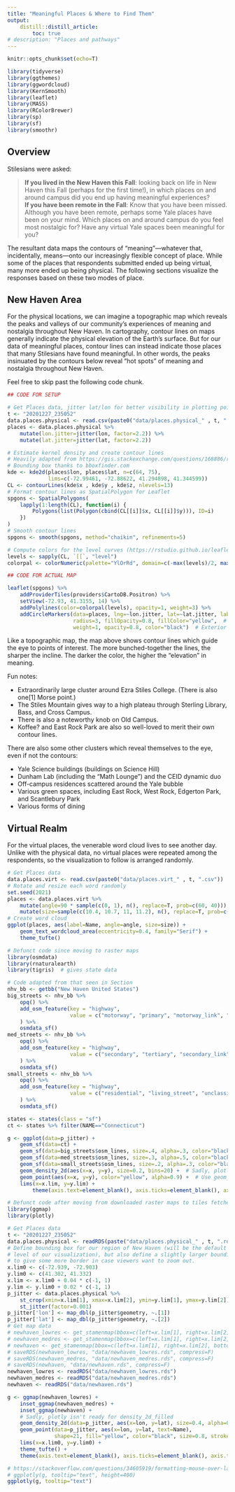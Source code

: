 ```yaml
---
title: "Meaningful Places & Where to Find Them"
output:
    distill::distill_article:
        toc: true
# description: "Places and pathways"
---
```


```r
knitr::opts_chunk$set(echo=T)
```

```r
library(tidyverse)
library(ggthemes)
library(ggwordcloud)
library(KernSmooth)
library(leaflet)
library(MASS)
library(RColorBrewer)
library(sp)
library(sf)
library(smoothr)
```

## Overview

Stilesians were asked:

> **If you lived in the New Haven this Fall**: looking back on life in New Haven this Fall (perhaps for the first time!), in which places on and around campus did you end up having meaningful experiences? \
**If you have been remote in the Fall**: Know that you have been missed. Although you have been remote, perhaps some Yale places have been on your mind. Which places on and around campus do you feel most nostalgic for? Have any virtual Yale spaces been meaningful for you?

The resultant data maps the contours of "meaning"---whatever that, incidentally, means---onto our increasingly flexible concept of place. While some of the places that respondents submitted ended up being virtual, many more ended up being physical. The following sections visualize the responses based on these two modes of place.

## New Haven Area

For the physical locations, we can imagine a topographic map which reveals the peaks and valleys of our community's experiences of meaning and nostalgia throughout New Haven. In cartography, contour lines on maps generally indicate the physical elevation of the Earth's surface. But for our data of meaningful places, contour lines can instead indicate those places that many Stilesians have found meaningful. In other words, the peaks insinuated by the contours below reveal "hot spots" of meaning and nostalgia throughout New Haven.

Feel free to skip past the following code chunk.

```r
## CODE FOR SETUP

# Get Places data, jitter lat/lon for better visibility in plotting points
t <- "20201227_235052"
data.places.physical <- read.csv(paste0("data/places.physical_" , t, ".csv"))
places <- data.places.physical %>%
    mutate(lon.jitter=jitter(lon, factor=2.2)) %>%
    mutate(lat.jitter=jitter(lat, factor=2.2))

# Estimate kernel density and create contour lines
# Heavily adapted from https://gis.stackexchange.com/questions/168886/r-how-to-build-heatmap-with-the-leaflet-package
# Bounding box thanks to bboxfinder.com
kde <- kde2d(places$lon, places$lat, n=c(64, 75),
             lims=c(-72.99461, -72.88622, 41.294898, 41.344599))
CL <- contourLines(kde$x , kde$y , kde$z, nlevels=13)
# Format contour lines as SpatialPolygon for Leaflet
spgons <- SpatialPolygons(
    lapply(1:length(CL), function(i) {
        Polygons(list(Polygon(cbind(CL[[i]]$x, CL[[i]]$y))), ID=i)
    })
)
# Smooth contour lines
spgons <- smooth(spgons, method="chaikin", refinements=5)

# Compute colors for the level curves (https://rstudio.github.io/leaflet/colors.html)
levels <- sapply(CL, `[[`, "level")
colorpal <- colorNumeric(palette="YlOrRd", domain=c(-max(levels)/2, max(levels)))
```

```r
## CODE FOR ACTUAL MAP

leaflet(spgons) %>%
    addProviderTiles(providers$CartoDB.Positron) %>%
    setView(-72.93, 41.3155, 14) %>%
    addPolylines(color=colorpal(levels), opacity=1, weight=3) %>%
    addCircleMarkers(data=places, lng=~lon.jitter, lat=~lat.jitter, label=~Name,
                     radius=3, fillOpacity=0.8, fillColor="yellow",  # Interior
                     weight=1, opacity=0.8, color="black")  # Exterior
```

Like a topographic map, the map above shows contour lines which guide the eye to points of interest. The more bunched-together the lines, the sharper the incline. The darker the color, the higher the "elevation" in meaning.

Fun notes:

* Extraordinarily large cluster around Ezra Stiles College. (There is also one[1] Morse point.)
* The Stiles Mountain gives way to a high plateau through Sterling Library, Bass, and Cross Campus.
* There is also a noteworthy knob on Old Campus.
* Koffee? and East Rock Park are also so well-loved to merit their own contour lines.

There are also some other clusters which reveal themselves to the eye, even if not the contours:

* Yale Science buildings (buildings on Science Hill)
* Dunham Lab (including the "Math Lounge") and the CEID dynamic duo
* Off-campus residences scattered around the Yale bubble
* Various green spaces, including East Rock, West Rock, Edgerton Park, and Scantlebury Park
* Various forms of dining

## Virtual Realm

For the virtual places, the venerable word cloud lives to see another day. Unlike with the physical data, no virtual places were repeated among the respondents, so the visualization to follow is arranged randomly.

```r
# Get Places data
data.places.virt <- read.csv(paste0("data/places.virt_" , t, ".csv"))
# Rotate and resize each word randomly
set.seed(2021)
places <- data.places.virt %>%
    mutate(angle=90 * sample(c(0, 1), n(), replace=T, prob=c(60, 40))) %>%
    mutate(size=sample(c(10.4, 10.7, 11, 11.2), n(), replace=T, prob=c(31, 23, 23, 23)))
# Create word cloud
ggplot(places, aes(label=Name, angle=angle, size=size)) +
    geom_text_wordcloud_area(eccentricity=0.4, family="Serif") +
    theme_tufte()
```

```r
# Defunct code since moving to raster maps
library(osmdata)
library(rnaturalearth)
library(tigris)  # gives state data

# Code adapted from that seen in Section
nhv_bb <- getbb("New Haven United States")
big_streets <- nhv_bb %>%
    opq() %>%
    add_osm_feature(key = "highway",
                    value = c("motorway", "primary", "motorway_link", "primary_link")
    ) %>%
    osmdata_sf()
med_streets <- nhv_bb %>%
    opq() %>%
    add_osm_feature(key = "highway",
                    value = c("secondary", "tertiary", "secondary_link", "tertiary_link")
    ) %>%
    osmdata_sf()
small_streets <- nhv_bb %>%
    opq() %>%
    add_osm_feature(key = "highway",
                    value = c("residential", "living_street", "unclassified", "service", "footway")
    ) %>%
    osmdata_sf()

states <- states(class = "sf")
ct <- states %>% filter(NAME=="Connecticut")

g <- ggplot(data=p_jitter) +
    geom_sf(data=ct) +
    geom_sf(data=big_streets$osm_lines, size=.4, alpha=.3, color="black") +
    geom_sf(data=med_streets$osm_lines, size=.3, alpha=.5, color="black") +
    geom_sf(data=small_streets$osm_lines, size=.2, alpha=.3, color="black") +
    geom_density_2d(aes(x=x, y=y), size=0.2, bins=20) +  # Sadly, plotly isn't ready for density_2d_filled
    geom_point(aes(x=x, y=y), color="yellow", alpha=0.9) +  # Use geom_point for nice plotly hovers
    lims(x=x.lim, y=y.lim) +
        theme(axis.text=element_blank(), axis.ticks=element_blank(), axis.title=element_blank())
```

```r
# Defunct code after moving from downloaded raster maps to tiles fetched each time.
library(ggmap)
library(plotly)

# Get Places data
t <- "20201227_235052"
data.places.physical <- readRDS(paste("data/places.physical_" , t, ".rds"))
# Define bounding box for our region of New Haven (will be the default zoom
# level of our visualization), but also define a slightly larger bounding box
# to give some more border in case viewers want to zoom out.
x.lim0 <- c(-72.939, -72.903)
y.lim0 <- c(41.302, 41.332)
x.lim <- x.lim0 + 0.04 * c(-1, 1)
y.lim <- y.lim0 + 0.02 * c(-1, 1)
p_jitter <- data.places.physical %>%
    st_crop(xmin=x.lim[1], xmax=x.lim[2], ymin=y.lim[1], ymax=y.lim[2]) %>%
    st_jitter(factor=0.001)
p_jitter['lon'] <- map_dbl(p_jitter$geometry, ~.[1])
p_jitter['lat'] <- map_dbl(p_jitter$geometry, ~.[2])
# Get map data
# newhaven_lowres <- get_stamenmap(bbox=c(left=x.lim[1], right=x.lim[2], bottom=y.lim[1], top=y.lim[2]), zoom=15)
# newhaven_medres <- get_stamenmap(bbox=c(left=x.lim[1], right=x.lim[2], bottom=y.lim[1], top=y.lim[2]), zoom=16)
# newhaven <- get_stamenmap(bbox=c(left=x.lim[1], right=x.lim[2], bottom=y.lim[1], top=y.lim[2]), zoom=17)
# saveRDS(newhaven_lowres, "data/newhaven_lowres.rds", compress=F)
# saveRDS(newhaven_medres, "data/newhaven_medres.rds", compress=F)
# saveRDS(newhaven, "data/newhaven.rds", compress=F)
newhaven_lowres <- readRDS("data/newhaven_lowres.rds")
newhaven_medres <- readRDS("data/newhaven_medres.rds")
newhaven <- readRDS("data/newhaven.rds")

g <- ggmap(newhaven_lowres) +
    inset_ggmap(newhaven_medres) +
    inset_ggmap(newhaven) +
    # Sadly, plotly isn't ready for density_2d_filled
    geom_density_2d(data=p_jitter, aes(x=lon, y=lat), size=0.4, alpha=0.8, bins=15) +
    geom_point(data=p_jitter, aes(x=lon, y=lat, text=Name),
               shape=21, fill="yellow", color="black", size=0.8, stroke=0.1, alpha=0.8) +
    lims(x=x.lim0, y=y.lim0) +
    theme_tufte() +
    theme(axis.text=element_blank(), axis.ticks=element_blank(), axis.title=element_blank())

# https://stackoverflow.com/questions/34605919/formatting-mouse-over-labels-in-plotly-when-using-ggplotly
# ggplotly(g, tooltip="text", height=400)
ggplotly(g, tooltip="text")
```